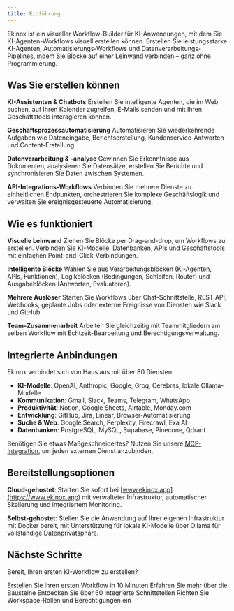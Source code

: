 ```yaml
---
title: Einführung
---
```



Ekinox ist ein visueller Workflow-Builder für KI-Anwendungen, mit dem Sie KI-Agenten-Workflows visuell erstellen können. Erstellen Sie leistungsstarke KI-Agenten, Automatisierungs-Workflows und Datenverarbeitungs-Pipelines, indem Sie Blöcke auf einer Leinwand verbinden – ganz ohne Programmierung.

<Supademo height="500px" />

## Was Sie erstellen können

**KI-Assistenten & Chatbots**
Erstellen Sie intelligente Agenten, die im Web suchen, auf Ihren Kalender zugreifen, E-Mails senden und mit Ihren Geschäftstools interagieren können.

**Geschäftsprozessautomatisierung**
Automatisieren Sie wiederkehrende Aufgaben wie Dateneingabe, Berichtserstellung, Kundenservice-Antworten und Content-Erstellung.

**Datenverarbeitung & -analyse**
Gewinnen Sie Erkenntnisse aus Dokumenten, analysieren Sie Datensätze, erstellen Sie Berichte und synchronisieren Sie Daten zwischen Systemen.

**API-Integrations-Workflows**
Verbinden Sie mehrere Dienste zu einheitlichen Endpunkten, orchestrieren Sie komplexe Geschäftslogik und verwalten Sie ereignisgesteuerte Automatisierung.

## Wie es funktioniert

**Visuelle Leinwand**
Ziehen Sie Blöcke per Drag-and-drop, um Workflows zu erstellen. Verbinden Sie KI-Modelle, Datenbanken, APIs und Geschäftstools mit einfachen Point-and-Click-Verbindungen.

**Intelligente Blöcke**
Wählen Sie aus Verarbeitungsblöcken (KI-Agenten, APIs, Funktionen), Logikblöcken (Bedingungen, Schleifen, Router) und Ausgabeblöcken (Antworten, Evaluatoren).

**Mehrere Auslöser**
Starten Sie Workflows über Chat-Schnittstelle, REST API, Webhooks, geplante Jobs oder externe Ereignisse von Diensten wie Slack und GitHub.

**Team-Zusammenarbeit**
Arbeiten Sie gleichzeitig mit Teammitgliedern am selben Workflow mit Echtzeit-Bearbeitung und Berechtigungsverwaltung.

## Integrierte Anbindungen

Ekinox verbindet sich von Haus aus mit über 80 Diensten:

- **KI-Modelle**: OpenAI, Anthropic, Google, Groq, Cerebras, lokale Ollama-Modelle
- **Kommunikation**: Gmail, Slack, Teams, Telegram, WhatsApp  
- **Produktivität**: Notion, Google Sheets, Airtable, Monday.com
- **Entwicklung**: GitHub, Jira, Linear, Browser-Automatisierung
- **Suche & Web**: Google Search, Perplexity, Firecrawl, Exa AI
- **Datenbanken**: PostgreSQL, MySQL, Supabase, Pinecone, Qdrant

Benötigen Sie etwas Maßgeschneidertes? Nutzen Sie unsere [MCP-Integration](/mcp), um jeden externen Dienst anzubinden.

## Bereitstellungsoptionen

**Cloud-gehostet**: Starten Sie sofort bei [www.ekinox.app](https://www.ekinox.app) mit verwalteter Infrastruktur, automatischer Skalierung und integriertem Monitoring.

**Selbst-gehostet**: Stellen Sie die Anwendung auf Ihrer eigenen Infrastruktur mit Docker bereit, mit Unterstützung für lokale KI-Modelle über Ollama für vollständige Datenprivatsphäre.

## Nächste Schritte

Bereit, Ihren ersten KI-Workflow zu erstellen?

<Cards>
  <Card title="Erste Schritte" href="/getting-started">
    Erstellen Sie Ihren ersten Workflow in 10 Minuten
  </Card>
  <Card title="Workflow-Bausteine" href="/blocks">
    Erfahren Sie mehr über die Bausteine
  </Card>
  <Card title="Tools & Integrationen" href="/tools">
    Entdecken Sie über 60 integrierte Schnittstellen
  </Card>
  <Card title="Team-Berechtigungen" href="/permissions/roles-and-permissions">
    Richten Sie Workspace-Rollen und Berechtigungen ein
  </Card>
</Cards>
